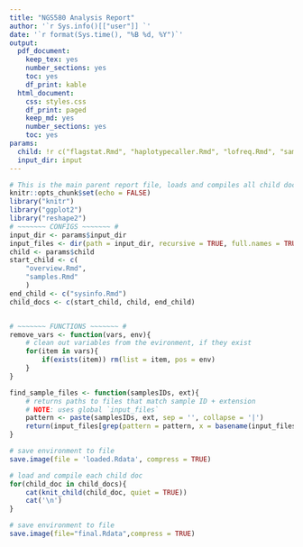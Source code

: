 ```yaml
---
title: "NGS580 Analysis Report"
author: '`r Sys.info()[["user"]] `'
date: '`r format(Sys.time(), "%B %d, %Y")`'
output:
  pdf_document:
    keep_tex: yes
    number_sections: yes
    toc: yes
    df_print: kable
  html_document:
    css: styles.css
    df_print: paged
    keep_md: yes
    number_sections: yes
    toc: yes
params:
  child: !r c("flagstat.Rmd", "haplotypecaller.Rmd", "lofreq.Rmd", "sample-coverage.Rmd")
  input_dir: input
---
```

```r
# This is the main parent report file, loads and compiles all child documents for the report
knitr::opts_chunk$set(echo = FALSE)
library("knitr")
library("ggplot2")
library("reshape2")
# ~~~~~~~ CONFIGS ~~~~~~~ #
input_dir <- params$input_dir
input_files <- dir(path = input_dir, recursive = TRUE, full.names = TRUE)
child <- params$child
start_child <- c(
    "overview.Rmd",
    "samples.Rmd"
    )
end_child <- c("sysinfo.Rmd")
child_docs <- c(start_child, child, end_child)


# ~~~~~~~ FUNCTIONS ~~~~~~~ #
remove_vars <- function(vars, env){
    # clean out variables from the evironment, if they exist
    for(item in vars){
        if(exists(item)) rm(list = item, pos = env)
    }
}

find_sample_files <- function(samplesIDs, ext){
    # returns paths to files that match sample ID + extension
    # NOTE: uses global `input_files`
    pattern <- paste(samplesIDs, ext, sep = '', collapse = '|')
    return(input_files[grep(pattern = pattern, x = basename(input_files))])
}

# save environment to file
save.image(file = 'loaded.Rdata', compress = TRUE)
```

```r
# load and compile each child doc
for(child_doc in child_docs){
    cat(knit_child(child_doc, quiet = TRUE))
    cat('\n')
}
```

```r
# save environment to file
save.image(file="final.Rdata",compress = TRUE)
```
